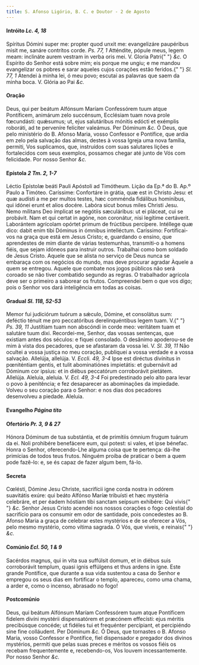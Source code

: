 ```yaml
---
title: S. Afonso Ligório, B. C. e Doutor - 2 de Agosto
---
```


<h4 class="text-center">
  Intróito <em>Lc. 4, 18</em>
</h4>
<div class="grid grid-cols-2 gap-5">
  <span class="text-justify">
    Spíritus Dómini super me: propter quod unxit me: evangelizáre paupéribus
    misit me, sanáre contrítos corde. <em>Ps. 77, 1</em> Atténdite, pópule meus,
    legem meam: inclináte aurem vestram in verba oris mei. V. Gloria Patri{" "}
    <em>&c.</em>
  </span>
  <span class="text-justify">
    O Espírito do Senhor está sobre mim; eis porque me ungiu; e me mandou
    evangelizar os pobres e sarar aqueles cujos corações estão feridos.{" "}
    <em>Sl. 77, 1</em> Atendei à minha lei, ó meu povo; escutai as palavras que
    saem da minha boca. V. Glória ao Pai <em>&c.</em>
  </span>
</div>

<h4 class="text-center">Oração</h4>
<div class="grid grid-cols-2 gap-5">
  <span class="text-justify">
    Deus, qui per beátum Alfónsum Maríam Confessórem tuum atque Pontíficem,
    animárum zelo succénsum, Ecclésiam tuam nova prole fœcundásti: quǽsumus; ut,
    ejus salutáribus mónitis edócti et exémplis roboráti, ad te perveníre
    felíciter valeámus. Per Dóminum <em>&c.</em>
  </span>
  <span class="text-justify">
    Ó Deus, que pelo ministério do B. Afonso Maria, vosso Confessor e Pontífice,
    que ardia em zelo pela salvação das almas, destes à vossa Igreja uma nova
    família, permiti, Vos suplicamos, que, instruídos com suas salutares lições
    e fortalecidos com seus exemplos, possamos chegar até junto de Vós com
    felicidade. Por nosso Senhor <em>&c.</em>
  </span>
</div>

<h4 class="text-center">
  Epístola <em>2 Tm. 2, 1-7</em>
</h4>
<div class="grid grid-cols-2 gap-5">
  <span class="text-justify">
    Léctio Epístolæ beáti Pauli Apóstoli ad Timótheum.
  </span>
  <span class="text-justify">Lição da Ep.ª do B. Ap.º Paulo a Timóteo.</span>
  <span class="text-justify">
    Caríssime: Confortáre in grátia, quæ est in Christo Jesu: et quæ audísti a
    me per multos testes, hæc comménda fidálibus homínibus, qui idónei erunt et
    alios docére. Labóra sicut bonus miles Christi Jesu. Nemo mílitans Deo
    ímplicat se negótiis sæculáribus: ut ei pláceat, cui se probávit. Nam et qui
    certat in agóne, non coronátur, nisi legítime certáverit. Laborántem
    agrícolam opórtet primum de frúctibus percípere. Intéllege quæ dico: dabit
    enim tibi Dóminus in ómnibus intelléctum.
  </span>
  <span class="text-justify">
    Caríssimo: Fortificai-vos na graça que está em Jesus Cristo; e, guardando o
    ensino, que aprendestes de mim diante de várias testemunhas, transmiti-o a
    homens fiéis, que sejam idóneos para instruir outros. Trabalhai como bom
    soldado de Jesus Cristo. Aquele que se alista no serviço de Deus nunca se
    embaraça com os negócios do mundo, mas deve procurar agradar Àquele a quem
    se entregou. Aquele que combate nos jogos públicos não será coroado se não
    tiver combatido segundo as regras. O trabalhador agrícola deve ser o
    primeiro a saborear os frutos. Compreendei bem o que vos digo; pois o Senhor
    vos dará inteligência em todas as coisas.
  </span>
</div>

<h4 class="text-center">
  Gradual <em>Sl. 118, 52-53</em>
</h4>
<div class="grid grid-cols-2 gap-5">
  <span class="text-justify">
    Memor fui judiciórum tuórum a sǽculo, Dómine, et consolátus sum: deféctio
    ténuit me pro peccatóribus derelinquéntibus legem tuam. V.{" "}
    <em>Ps. 39, 11</em> Justítiam tuam non abscóndi in corde meo: veritátem tuam
    et salutáre tuum dixi.
  </span>
  <span class="text-justify">
    Recordei-me, Senhor, das vossas sentenças, que existiam antes dos séculos: e
    fiquei consolado. O desânimo apoderou-se de mim à vista dos pecadores, que
    se afastaram da vossa lei. V. <em>Sl. 39, 11</em> Não ocultei a vossa
    justiça no meu coração, publiquei a vossa verdade e a vossa salvação.
  </span>
  <span class="text-justify">
    Allelúja, allelúja. V. <em>Eccli. 49, 3-4</em> Ipse est diréctus divínitus
    in pœniténtiam gentis, et tulit abominatiónes impietátis: et gubernávit ad
    Dóminum cor ipsíus: et in diébus peccatórum corroborávit pietátem. Allelúja.
  </span>
  <span class="text-justify">
    Aleluia, aleluia. V. <em>Ecl. 49, 3-4</em> Foi predestinado pelo alto para
    levar o povo à penitência; e fez desaparecer as abominações da impiedade.
    Volveu o seu coração para o Senhor: e nos dias dos pecadores desenvolveu a
    piedade. Aleluia.
  </span>
</div>

<h4 class="text-center">
  Evangelho <em>Página tito</em>
</h4>

<h4 class="text-center">
  Ofertório <em>Pr. 3, 9 & 27</em>
</h4>
<div class="grid grid-cols-2 gap-5">
  <span class="text-justify">
    Hónora Dóminum de tua substántia, et de primítiis ómnium frugum tuárum da
    ei. Noli prohibére benefácere eum, qui potest: si vales, et ipse bénefac.
  </span>
  <span class="text-justify">
    Honra o Senhor, oferecendo-Lhe alguma coisa que te pertença: dá-lhe
    primícias de todos teus frutos. Ninguém proíba de praticar o bem a quem pode
    fazê-lo: e, se és capaz de fazer algum bem, fá-lo.
  </span>
</div>

<h4 class="text-center">Secreta</h4>
<div class="grid grid-cols-2 gap-5">
  <span class="text-justify">
    Cœlésti, Dómine Jesu Christe, sacrifícii igne corda nostra in odórem
    suavitátis exúre: qui beáto Alfónso Maríæ tribuísti et hæc mystéria
    celebráre, et per éadem hóstiam tibi sanctam seípsum exhibére: Qui vivis{" "}
    <em>&c.</em>
  </span>
  <span class="text-justify">
    Senhor Jesus Cristo acendei nos nossos corações o fogo celestial do
    sacrifício para os consumir em odor de santidade, pois concedestes ao B.
    Afonso Maria a graça de celebrar estes mystérios e de se oferecer a Vós,
    pelo mesmo mystério, como vítima sagrada. Ó Vós, que viveis, e reinais{" "}
    <em>&c.</em>
  </span>
</div>

<h4 class="text-center">
  Comúnio <em>Ecl. 50, 1 & 9</em>
</h4>
<div class="grid grid-cols-2 gap-5">
  <span class="text-justify">
    Sacérdos magnus, qui in vita sua suffúlsit domum, et in diébus suis
    corroborávit templum, quasi ignis effúlgens et thus ardens in igne.
  </span>
  <span class="text-justify">
    Este grande Pontífice, que durante a sua vida sustentou a casa do Senhor e
    empregou os seus dias em fortificar o templo, apareceu, como uma chama, a
    arder e, como o incenso, abrasado no fogo!
  </span>
</div>

<h4 class="text-center">Postcomúnio</h4>
<div class="grid grid-cols-2 gap-5">
  <span class="text-justify">
    Deus, qui beátum Alfónsum Maríam Confessórem tuum atque Pontíficem fidelem
    divíni mystérii dispensatórem et præcónem effecísti: ejus méritis
    precibúsque concéde; ut fidéles tui et frequénter percípiant, et percipiéndo
    sine fine colláudent. Per Dóminum <em>&c.</em>
  </span>
  <span class="text-justify">
    Ó Deus, que tornastes o B. Afonso Maria, vosso Confessor e Pontífice, fiel
    dispensador e pregador dos divinos mystérios, permiti que pelas suas preces
    e méritos os vossos fiéis os recebam frequentemente e, recebendo-os, Vos
    louvem incessantemente. Por nosso Senhor <em>&c.</em>
  </span>
</div>
